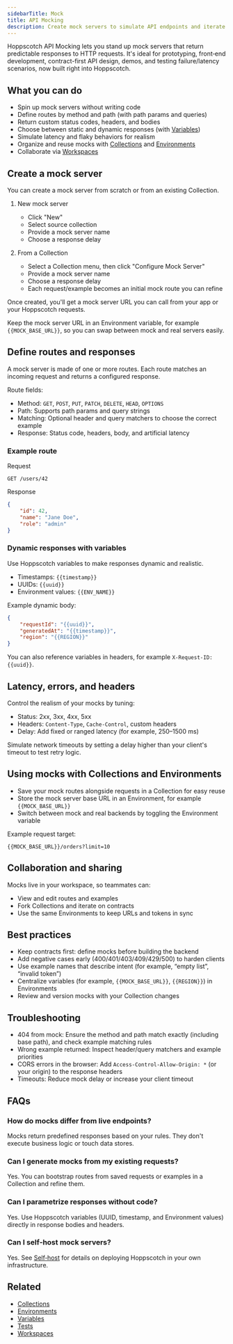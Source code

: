 ```yaml
---
sidebarTitle: Mock
title: API Mocking
description: Create mock servers to simulate API endpoints and iterate on your API design without touching a backend.
---
```


Hoppscotch API Mocking lets you stand up mock servers that return predictable responses to HTTP requests. It's ideal for prototyping, front‑end development, contract-first API design, demos, and testing failure/latency scenarios, now built right into Hoppscotch.

## What you can do

- Spin up mock servers without writing code
- Define routes by method and path (with path params and queries)
- Return custom status codes, headers, and bodies
- Choose between static and dynamic responses (with [Variables](/documentation/features/variables))
- Simulate latency and flaky behaviors for realism
- Organize and reuse mocks with [Collections](/documentation/features/collections) and [Environments](/documentation/features/environments)
- Collaborate via [Workspaces](/documentation/features/workspaces)

## Create a mock server

You can create a mock server from scratch or from an existing Collection.

1) New mock server
	 - Click "New"
     - Select source collection
     - Provide a mock server name
	 - Choose a response delay

2) From a Collection
	 - Select a Collection menu, then click "Configure Mock Server"
     - Provide a mock server name
	 - Choose a response delay
	 - Each request/example becomes an initial mock route you can refine

Once created, you'll get a mock server URL you can call from your app or your Hoppscotch requests.

<Tip>Keep the mock server URL in an Environment variable, for example `{{MOCK_BASE_URL}}`, so you can swap between mock and real servers easily.</Tip>

## Define routes and responses

A mock server is made of one or more routes. Each route matches an incoming request and returns a configured response.

Route fields:
- Method: `GET`, `POST`, `PUT`, `PATCH`, `DELETE`, `HEAD`, `OPTIONS`
- Path: Supports path params and query strings
- Matching: Optional header and query matchers to choose the correct example
- Response: Status code, headers, body, and artificial latency

### Example route

Request

```
GET /users/42
```

Response

```json
{
	"id": 42,
	"name": "Jane Doe",
	"role": "admin"
}
```

### Dynamic responses with variables

Use Hoppscotch variables to make responses dynamic and realistic.

- Timestamps: `{{timestamp}}`
- UUIDs: `{{uuid}}`
- Environment values: `{{ENV_NAME}}`

Example dynamic body:

```json
{
	"requestId": "{{uuid}}",
	"generatedAt": "{{timestamp}}",
	"region": "{{REGION}}"
}
```

You can also reference variables in headers, for example `X-Request-ID: {{uuid}}`.

## Latency, errors, and headers

Control the realism of your mocks by tuning:
- Status: 2xx, 3xx, 4xx, 5xx
- Headers: `Content-Type`, `Cache-Control`, custom headers
- Delay: Add fixed or ranged latency (for example, 250–1500 ms)

<Tip>Simulate network timeouts by setting a delay higher than your client's timeout to test retry logic.</Tip>

## Using mocks with Collections and Environments

- Save your mock routes alongside requests in a Collection for easy reuse
- Store the mock server base URL in an Environment, for example `{{MOCK_BASE_URL}}`
- Switch between mock and real backends by toggling the Environment variable

Example request target:

```
{{MOCK_BASE_URL}}/orders?limit=10
```

## Collaboration and sharing

Mocks live in your workspace, so teammates can:
- View and edit routes and examples
- Fork Collections and iterate on contracts
- Use the same Environments to keep URLs and tokens in sync

## Best practices

- Keep contracts first: define mocks before building the backend
- Add negative cases early (400/401/403/409/429/500) to harden clients
- Use example names that describe intent (for example, “empty list”, “invalid token”)
- Centralize variables (for example, `{{MOCK_BASE_URL}}`, `{{REGION}}`) in Environments
- Review and version mocks with your Collection changes

## Troubleshooting

- 404 from mock: Ensure the method and path match exactly (including base path), and check example matching rules
- Wrong example returned: Inspect header/query matchers and example priorities
- CORS errors in the browser: Add `Access-Control-Allow-Origin: *` (or your origin) to the response headers
- Timeouts: Reduce mock delay or increase your client timeout

## FAQs

### How do mocks differ from live endpoints?
Mocks return predefined responses based on your rules. They don't execute business logic or touch data stores.

### Can I generate mocks from my existing requests?
Yes. You can bootstrap routes from saved requests or examples in a Collection and refine them.

### Can I parametrize responses without code?
Yes. Use Hoppscotch variables (UUID, timestamp, and Environment values) directly in response bodies and headers.

### Can I self‑host mock servers?
Yes. See [Self‑host](/documentation/self-host/getting-started) for details on deploying Hoppscotch in your own infrastructure.

## Related

- [Collections](/documentation/features/collections)
- [Environments](/documentation/features/environments)
- [Variables](/documentation/features/variables)
- [Tests](/documentation/features/tests)
- [Workspaces](/documentation/features/workspaces)


